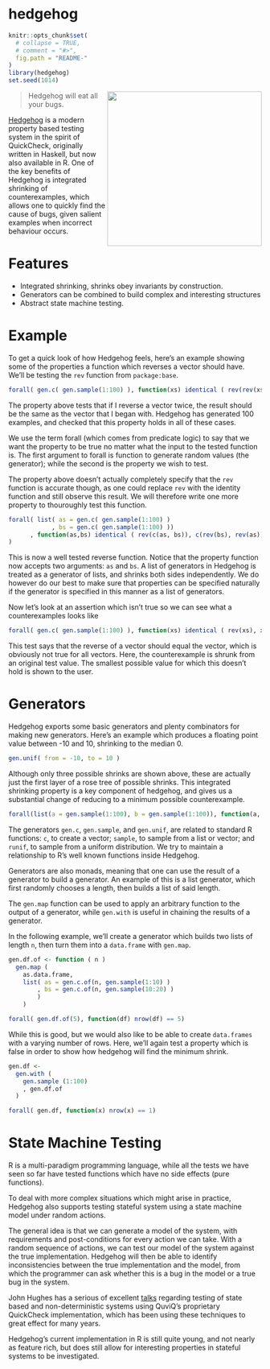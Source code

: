hedgehog
========
```r
knitr::opts_chunk$set(
  # collapse = TRUE,
  # comment = "#>",
  fig.path = "README-"
)
library(hedgehog)
set.seed(1014)
```
<img src="hedgehog-logo.png" width="307" align="right"/>

> Hedgehog will eat all your bugs.

[Hedgehog](http://hedgehog.qa/) is a modern property based testing
system in the spirit of QuickCheck, originally written in Haskell,
but now also available in R. One of the key benefits of Hedgehog is
integrated shrinking of counterexamples, which allows one to quickly
find the cause of bugs, given salient examples when incorrect
behaviour occurs.

Features
========

- Integrated shrinking, shrinks obey invariants by construction.
- Generators can be combined to build complex and interesting
  structures
- Abstract state machine testing.

Example
=======

To get a quick look of how Hedgehog feels, here's an example
showing some of the properties a function which reverses a vector
should have. We'll be testing the `rev` function from
`package:base`.

```r
forall( gen.c( gen.sample(1:100) ), function(xs) identical ( rev(rev(xs)), xs))
```

The property above tests that if I reverse a vector twice, the
result should be the same as the vector that I began with.
Hedgehog has generated 100 examples, and checked that this
property holds in all of these cases.

We use the term forall (which comes from predicate logic) to say
that we want the property to be true no matter what the input to
the tested function is. The first argument to forall is function
to generate random values (the generator); while the second is
the property we wish to test.

The property above doesn't actually completely specify that the
`rev` function is accurate though, as one could replace `rev` with
the identity function and still observe this result. We will therefore
write one more property to thouroughly test this function.

```r
forall( list( as = gen.c( gen.sample(1:100) )
            , bs = gen.c( gen.sample(1:100) ))
      , function(as,bs) identical ( rev(c(as, bs)), c(rev(bs), rev(as)))
)
```

This is now a well tested reverse function. Notice that the property
function now accepts two arguments: `as` and `bs`. A list of generators
in Hedgehog is treated as a generator of lists, and shrinks both sides
independently. We do however do our best to make sure that properties
can be specified naturally if the generator is specified in this manner
as a list of generators.

Now let's look at an assertion which isn't true so we can see what a
counterexamples looks like

```r
forall( gen.c( gen.sample(1:100) ), function(xs) identical ( rev(xs), xs))
```

This test says that the reverse of a vector should equal the vector,
which is obviously not true for all vectors. Here, the counterexample
is shrunk from an original test value. The smallest possible value
for which this doesn't hold is shown to the user.

Generators
==========

Hedgehog exports some basic generators and plenty combinators for
making new generators. Here's an example which produces a floating
point value between -10 and 10, shrinking to the median 0.

```r
gen.unif( from = -10, to = 10 )
```

Although only three possible shrinks are shown above, these are
actually just the first layer of a rose tree of possible shrinks.
This integrated shrinking property is a key component of hedgehog,
and gives us a substantial change of reducing to a minimum possible
counterexample.

```r
forall(list(a = gen.sample(1:100), b = gen.sample(1:100)), function(a, b) a < b + 1)
```

The generators `gen.c`, `gen.sample`, and `gen.unif`, are related to
standard R functions: `c`, to create a vector; `sample`, to sample
from a list or vector; and `runif`, to sample from a uniform
distribution. We try to maintain a relationship to R's well known
functions inside Hedgehog.

Generators are also monads, meaning that one can use the result of a
generator to build a generator. An example of this is a list generator,
which first randomly chooses a length, then builds a list of said
length.

The `gen.map` function can be used to apply an arbitrary function to
the output of a generator, while `gen.with` is useful in chaining the
results of a generator.

In the following example, we'll create a generator which builds two
lists of length `n`, then turn them into a `data.frame` with `gen.map`.

```r
gen.df.of <- function ( n )
  gen.map (
    as.data.frame,
    list( as = gen.c.of(n, gen.sample(1:10) )
        , bs = gen.c.of(n, gen.sample(10:20) )
        )
    )

forall( gen.df.of(5), function(df) nrow(df) == 5)
```

While this is good, but we would also like to be able to create
`data.frames` with a varying number of rows. Here, we'll again
test a property which is false in order to show how hedgehog
will find the minimum shrink.

```r
gen.df <-
  gen.with (
    gen.sample (1:100)
    , gen.df.of
  )

forall( gen.df, function(x) nrow(x) == 1)
```

State Machine Testing
=====================

R is a multi-paradigm programming language, while all the tests we
have seen so far have tested functions which have no side effects
(pure functions).

To deal with more complex situations which might arise in practice,
Hedgehog also supports testing stateful system using a state machine
model under random actions.

The general idea is that we can generate a model of the system, with
requirements and post-conditions for every action we can take. With
a random sequence of actions, we can test our model of the system
against the true implementation. Hedgehog will then be able to
identify inconsistencies between the true implementation and the
model, from which the programmer can ask whether this is a bug in the
model or a true bug in the system.

John Hughes has a serious of excellent [talks][jh-dropbox] regarding
testing of state based and non-deterministic systems using QuviQ's
proprietary QuickCheck implementation, which has been using these
techniques to great effect for many years.

Hedgehog's current implementation in R is still quite young, and
not nearly as feature rich, but does still allow for interesting
properties in stateful systems to be investigated.

  [jh-dropbox]: https://www.youtube.com/watch?v=H18vxq-VsCk
